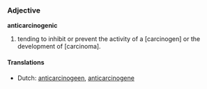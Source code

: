 ===Adjective===
'''anticarcinogenic'''

# tending to inhibit or prevent the activity of a [carcinogen] or the development of [carcinoma].

====Translations====
*Dutch: [[anticarcinogeen]], [[anticarcinogene]]